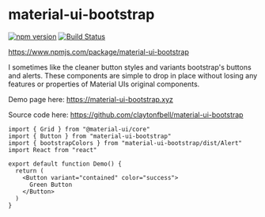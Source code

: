 
# material-ui-bootstrap

[![npm version](https://badge.fury.io/js/material-ui-bootstrap.svg)](https://badge.fury.io/js/material-ui-bootstrap)
[![Build Status](https://travis-ci.org/claytonfbell/material-ui-bootstrap.svg?branch=master)](https://travis-ci.org/claytonfbell/material-ui-bootstrap)

https://www.npmjs.com/package/material-ui-bootstrap

I sometimes like the cleaner button styles and variants bootstrap's buttons and alerts. These components are simple to drop in place without losing any features or properties of Material UIs original components.

Demo page here: <https://material-ui-bootstrap.xyz>

Source code here: <https://github.com/claytonfbell/material-ui-bootstrap>

<Spacer size="large" />
<Demo />
<Spacer size="large" />

```tsx
import { Grid } from "@material-ui/core"
import { Button } from "material-ui-bootstrap"
import { bootstrapColors } from "material-ui-bootstrap/dist/Alert"
import React from "react"

export default function Demo() {
  return (
    <Button variant="contained" color="success">
      Green Button
    </Button>
  )
}
```

